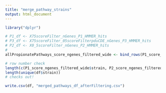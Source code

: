 ```yaml
---
title: "merge_pathway_strains"
output: html_document
---
```


```r
library("dplyr")

# P1_df <- X75scoreFilter_nGenes_P1_HMMER_hits
# P3_df <- X75scoreFilter_05scoreFilterpduCDE_nGenes_P3_HMMER_hits
# P2_df <- X0_5scoreFilter_nGenes_P2_HMMER_hits
# 
allPropionatePathways_score_ngenes_filtered_wide <- bind_rows(P1_score_ngenes_filtered_wide, P2_score_ngenes_filtered_wide, P3_score_ngenes_filtered_wide)

# row number check
length(c(P1_score_ngenes_filtered_wide$strain, P2_score_ngenes_filtered_wide$strain, P3_score_ngenes_filtered_wide$strain))
length(unique(df$strain))
# checks out!

write.csv(df, "merged_pathways_df_afterFiltering.csv")
```
